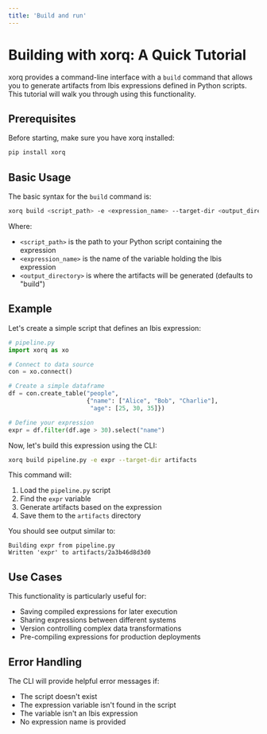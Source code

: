 ```yaml
---
title: 'Build and run'
---
```


# Building with xorq: A Quick Tutorial

xorq provides a command-line interface with a `build` command that allows you to generate artifacts from Ibis expressions defined in Python scripts. This tutorial will walk you through using this functionality.

## Prerequisites

Before starting, make sure you have xorq installed:

```bash
pip install xorq
```

## Basic Usage

The basic syntax for the `build` command is:

```bash
xorq build <script_path> -e <expression_name> --target-dir <output_directory>
```

Where:
- `<script_path>` is the path to your Python script containing the expression
- `<expression_name>` is the name of the variable holding the Ibis expression
- `<output_directory>` is where the artifacts will be generated (defaults to "build")

## Example

Let's create a simple script that defines an Ibis expression:

```python
# pipeline.py
import xorq as xo

# Connect to data source
con = xo.connect()

# Create a simple dataframe
df = con.create_table("people",
                      {"name": ["Alice", "Bob", "Charlie"],
                       "age": [25, 30, 35]})

# Define your expression
expr = df.filter(df.age > 30).select("name")
```

Now, let's build this expression using the CLI:

```bash
xorq build pipeline.py -e expr --target-dir artifacts
```

This command will:
1. Load the `pipeline.py` script
2. Find the `expr` variable
3. Generate artifacts based on the expression
4. Save them to the `artifacts` directory

You should see output similar to:
```
Building expr from pipeline.py
Written 'expr' to artifacts/2a3b46d8d3d0
```

## Use Cases

This functionality is particularly useful for:

- Saving compiled expressions for later execution
- Sharing expressions between different systems
- Version controlling complex data transformations
- Pre-compiling expressions for production deployments

## Error Handling

The CLI will provide helpful error messages if:

- The script doesn't exist
- The expression variable isn't found in the script
- The variable isn't an Ibis expression
- No expression name is provided